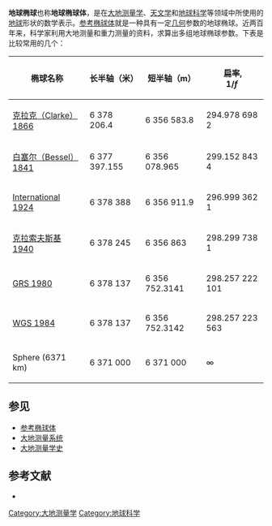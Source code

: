 {{Geodesy}}

'''地球椭球'''也称'''地球椭球体'''，是在[[大地测量学|大地测量学]]、[[天文学|天文学]]和[[地球科学|地球科学]]等领域中所使用的[[地球|地球]]形状的数学表示。[[参考椭球体|参考椭球体]]就是一种具有一定[[几何|几何]]参数的地球椭球。近两百年来，科学家利用大地测量和重力测量的资料，求算出多组地球椭球参数。下表是比较常用的几个：

{| class="wikitable"
! 椭球名称 !! 长半轴（米） !! 短半轴（m） !! 扁率,<br> <math>1/f\,\!</math>
|-
| [[克拉克（Clarke）1866|克拉克（Clarke）1866]]
| 6 378 206.4
| 6 356 583.8
| 294.978 698 2
|-
| [[白塞尔（Bessel）1841|白塞尔（Bessel）1841]]
| 6 377 397.155
| 6 356 078.965
| 299.152 843 4
|-
| [[International_Ellipsoid|International 1924]]
| 6 378 388
| 6 356 911.9
| 296.999 362 1
|-
| [[SK-42_Reference_System|克拉索夫斯基1940]]
| 6 378 245
| 6 356 863
| 298.299 738 1
|-
| [[GRS_80|GRS 1980]]
| 6 378 137
| 6 356 752.3141
| 298.257 222 101
|-
| [[WGS_84|WGS 1984]]
| 6 378 137
| 6 356 752.3142
| 298.257 223 563
|-
| Sphere (6371 km)
| 6 371 000
| 6 371 000
| <math>\infty</math>
|}
== 参见 ==
* [[参考椭球体|参考椭球体]]
* [[大地测量系统|大地测量系统]]
* [[大地测量学史|大地测量学史]]

==参考文献==
{{reflist}}
*{{cite book zh |author=孔祥元郭际明刘宗泉 |title=大地测量学基础 |format=M |edition=1 |location=武汉 |publisher=武汉大学出版社 |date=2005 |pages=97 |id= ISBN 978-7-307-04837-9}}

[[Category:大地测量学|Category:大地测量学]]
[[Category:地球科学|Category:地球科学]]